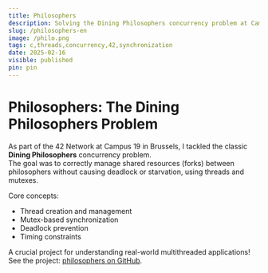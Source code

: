 ```yaml
---
title: Philosophers
description: Solving the Dining Philosophers concurrency problem at Campus 19 (42 Network) in Brussels.
slug: /philosophers-en
image: /philo.png
tags: c,threads,concurrency,42,synchronization
date: 2025-02-16
visible: published
pin: pin
---
```


# Philosophers: The Dining Philosophers Problem

As part of the 42 Network at Campus 19 in Brussels, I tackled the classic **Dining Philosophers** concurrency problem.  
The goal was to correctly manage shared resources (forks) between philosophers without causing deadlock or starvation, using threads and mutexes.

Core concepts:
- Thread creation and management
- Mutex-based synchronization
- Deadlock prevention
- Timing constraints

A crucial project for understanding real-world multithreaded applications!  
See the project: [philosophers on GitHub](https://github.com/ktor-vi/philosophers).
